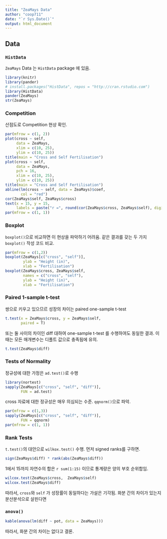 ```yaml
---
title: "ZeaMays Data"
author: "coop711"
date: "`r Sys.Date()`"
output: html_document
---
```


## Data

### `HistData`

`ZeaMays` Data 는 `HistData` package 에 있음. 

```r
library(knitr)
library(pander)
# install.packages("HistData", repos = "http://cran.rstudio.com")
library(HistData)
pander(ZeaMays)
str(ZeaMays)
```
<P style = "page-break-before:always">

### Competition

산점도로 Competition 현상 확인.

```r
par(mfrow = c(1, 2))
plot(cross ~ self, 
     data = ZeaMays, 
     xlim = c(10, 25), 
     ylim = c(10, 25))
title(main = "Cross and Self Fertilisation")
plot(cross ~ self, 
     data = ZeaMays, 
     pch = 16, 
     xlim = c(10, 25), 
     ylim = c(10, 25))
title(main = "Cross and Self Fertilisation")
abline(lm(cross ~ self, data = ZeaMays)$coef, 
       col = "red")
cor(ZeaMays$self, ZeaMays$cross)
text(x = 15, y = 15, 
     labels = paste("r =", round(cor(ZeaMays$cross, ZeaMays$self), digits = 3)))
par(mfrow = c(1, 1))
```

<P style = "page-break-before:always">

### Boxplot

`boxplot()`으로 비교하면 이 현상을 파악하기 어려움. 같은 결과를 갖는 두 가지 `boxplot()` 작성 코드 비교.

```r
par(mfrow = c(1,2))
boxplot(ZeaMays[c("cross", "self")], 
        ylab = "Height (in)", 
        xlab = "Fertilisation")
boxplot(ZeaMays$cross, ZeaMays$self, 
        names = c("cross", "self"), 
        ylab = "Height (in)", 
        xlab = "Fertilisation")
```

<P style = "page-break-before:always">

### Paired 1-sample t-test

쌍으로 키우고 있으므르 성장의 차이는 paired one-sample t-test

```r
t.test(x = ZeaMays$cross, y = ZeaMays$self, 
       paired = T)
```

또는 둘 사이의 차이인 diff 대하여 one-sample t-test 를 수행하여도 동일한 결과. 이 때는 모든 매개변수는 디폴트 값으로 충족됨에 유의.

```r
t.test(ZeaMays$diff)
```

<P style = "page-break-before:always">

### Tests of Normality

정규성에 대한 가정은 `ad.test()`로 수행

```r
library(nortest)
sapply(ZeaMays[c("cross", "self", "diff")], 
       FUN = ad.test)
```

cross 자료에 대한 정규성은 매우 의심되는 수준. `qqnorm()`으로 파악.

```r
par(mfrow = c(1,3))
sapply(ZeaMays[c("cross", "self", "diff")], 
       FUN = qqnorm)
par(mfrow = c(1, 1))
```

<P style = "page-break-before:always">

### Rank Tests 

`t.test()`의 대안으로 `wilkox.test()` 수행. 먼저 signed ranks를 구하면. 

```r
sign(ZeaMays$diff) * rank(abs(ZeaMays$diff))
```

1에서 15까지 자연수의 합은 `r sum(1:15)` 이므로 통계량은 양의 부호 순위합임.

```r
wilcox.test(ZeaMays$cross,  ZeaMays$self)
wilcox.test(ZeaMays$diff)
```

따라서, `cross`와 `self` 가 성장률이 동일하다는 가설은 기각됨. 화분 간의 차이가 있는지 분산분석으로 살핀다면

### `anova()`

```r
kable(anova(lm(diff ~ pot, data = ZeaMays)))
```

따라서, 화분 간의 차이는 없다고 결론.

